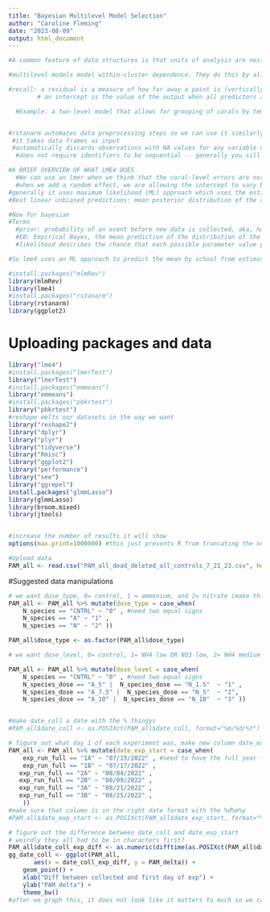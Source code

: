 ```yaml
---
title: "Bayesian Multilevel Model Selection"
author: "Caroline Fleming"
date: "2023-08-09"
output: html_document
---
```


```r

#A common feature of data structures is that units of analysis are nested in higher organizational cluters. This means that there is dependence among responses observes for units within the same cluster (e.g. corals in the same temperature tend to be more alike in their PAM than corals chosen at random)

#multilevel models model within-cluster dependence. They do this by allowing for residual components at each level in the hierarchy.

#recall: a residual is a measure of how far away a point is (vertically) from the predicted model regression line
        # an intercept is the value of the output when all predictors are 0 (AKA THERE ARE NO PREDICTORS, what the data wants to do on its own)

  #Example: a two-level model that allows for grouping of corals by temperature would include residuals at the coral and temperature level -- residual variance is partitioned into a between-temperature component (variance of coral-level residuals for each temperature) and within-temperature component (variance of coral-level residuals)


#rstanarm automates data preprocessing steps so we can use it similarly to lme4
 #it takes data frames as input
 #automatically discards observations with NA values for any variable used in the model
  #does not require identifiers to be sequential -- generally you sill want your cluster and unit identifiers to all be as.factor()

#A BRIEF OVERVIEW OF WHAT LME4 DOES
  #We can use an lmer when we think that the coral-level errors are normally distributed with a mean of 0 and variance of sigma squared.
  #when we add a random effect, we are allowing the intercept to vary by that random effect, while keeping our fixed effect "slope" constant across those schools
#generally it uses maximum likelihood (ML) approach which uses the estimated paramters and data from the grouping variable
#Best linear unbiased predictions: mean posterior distribution of the average school effect

#Now for bayesian
#Terms
  #prior: probability of an event before new data is collected, aka, how likely is this to happen again? best assessment of the probability of an outcome 
  #EB: Empirical Bayes, the mean prediction of the distribution of the mean of our grouping variable based on the other estimated parameters (including random) for the cluster --> empirical because it is estimated from the data
  #likelihood describes the chance that each possible parameter value produced the data we observed

#So lme4 uses an ML approach to predict the mean by school from estimated parameters and data from that grouping variable, but the EB approach also considers the prior distribution of the mean of the grouping variable


```

```r
#install.packages("mlmRev")
library(mlmRev)
library(lme4)
#install.packages("rstanarm")
library(rstanarm)
library(ggplot2)

```


# Uploading packages and data
```r
library("lme4")
#install.packages("lmerTest")
library("lmerTest")
#install.packages("emmeans")
library("emmeans")
#install.packages("pbkrtest")
library("pbkrtest")
#reshape melts our datasets in the way we want
library("reshape2")
library("dplyr")
library("plyr")
library("tidyverse")
library("Rmisc")
library("ggplot2")
library("performance")
library("see")
library("ggrepel")
install.packages("glmmLasso")
library(glmmLasso)
library(broom.mixed)
library(jtools)


#increase the number of results it will show
options(max.print=1000000) #this just prevents R from truncating the number of decimal places it will show you

```

```r
#Upload data
PAM_all <- read.csv("PAM_all_dead_deleted_all_controls_7_21_23.csv", header = TRUE) 
```

#Suggested data manipulations
```r
# we want dose_type, 0= control, 1 = ammonium, and 2= nitrate (make this a factor)
PAM_all <- PAM_all %>% mutate(dose_type = case_when(
    N_species == "CNTRL" ~ "0" , #need two equal signs
    N_species == "A" ~ "1" ,
    N_species == "N" ~ "2" ))

PAM_all$dose_type <- as.factor(PAM_all$dose_type)

# we want dose_level, 0= control, 1= NH4 low OR NO3 low, 2= NH4 medium OR NO3 medium, 3= NH4 high OR NO3 high

PAM_all <- PAM_all %>% mutate(dose_level = case_when(
    N_species == "CNTRL" ~ "0" , #need two equal signs
    N_species_dose == "A_5" |  N_species_dose == "N_1.5"  ~ "1" ,
    N_species_dose == "A_7.5" |  N_species_dose == "N_5"  ~ "2",
    N_species_dose == "A_10" |  N_species_dose == "N_18"  ~ "3" ))


#make date_coll a date with the % thingys
#PAM_all$date_coll <- as.POSIXct(PAM_all$date_coll, format="%m/%d/%Y")

# figure out what day 1 of each experiment was, make new column date_exp_start
PAM_all <- PAM_all %>% mutate(date_exp_start = case_when(
    exp_run_full == "1A" ~ "07/15/2022" , #need to have the full year for R to cooperate
    exp_run_full == "1B" ~ "07/17/2022" ,
   exp_run_full == "2A" ~ "08/04/2022" ,
   exp_run_full == "2B" ~ "08/09/2022" ,
   exp_run_full == "3A" ~ "08/21/2022" ,
   exp_run_full == "3B" ~ "08/25/2022" ,
    ))
#make sure that column is in the right date format with the %d%m%y
#PAM_all$date_exp_start <- as.POSIXct(PAM_all$date_exp_start, format="%m/%d/%Y")

# figure out the difference between date_coll and date_exp_start
# weirdly they all had to be in characters first?
PAM_all$date_coll_exp_diff <- as.numeric(difftime(as.POSIXct(PAM_all$date_exp_start, format="%m/%d/%Y"), as.POSIXct(PAM_all$date_coll, format="%m/%d/%Y")))
gg_date_coll <- ggplot(PAM_all,
       aes(x = date_coll_exp_diff, y = PAM_delta)) +
    geom_point() +
    xlab("Diff between collected and first day of exp") +
    ylab("PAM_delta") +
    theme_bw() 
#after we graph this, it does not look like it matters to much so we can leave it out of our models
```